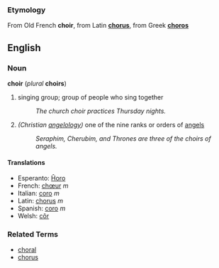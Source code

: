 ===Etymology===
From Old French '''choir''', from Latin '''[[chorus]]''', from Greek '''[[choros]]'''

==English==
===Noun===
'''choir''' (''plural'' '''choirs''')

# singing group; group of people who sing together
#: ''The church choir practices Thursday nights.''
# ''(Christian [[angelology]])'' one of the nine ranks or orders of [[angel]]s
#: ''Seraphim, Cherubim, and Thrones are three of the choirs of angels.''

====Translations====
*Esperanto: [[Ĥoro]]
*French: [[chœur]] ''m''
*Italian: [[coro#Italian|coro]] ''m''
*Latin: [[chorus]] ''m''
*Spanish: [[coro#Spanish|coro]] ''m''
*Welsh: [[côr]]

===Related Terms===
*[[choral]]
*[[chorus]]